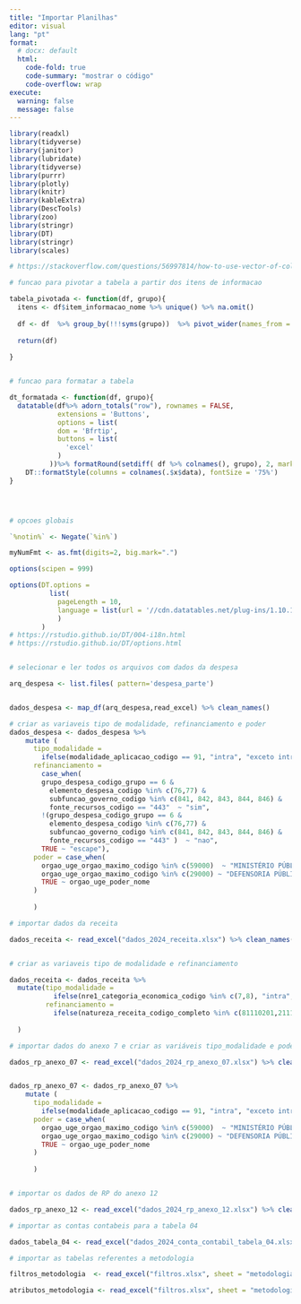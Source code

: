 ```yaml
---
title: "Importar Planilhas"
editor: visual
lang: "pt"
format:
  # docx: default
  html:
    code-fold: true
    code-summary: "mostrar o código"
    code-overflow: wrap
execute:
  warning: false
  message: false
---
```


```r
library(readxl)
library(tidyverse)
library(janitor)
library(lubridate)
library(tidyverse)
library(purrr)
library(plotly)
library(knitr)
library(kableExtra)
library(DescTools)
library(zoo)
library(stringr)
library(DT)
library(stringr)
library(scales)

# https://stackoverflow.com/questions/56997814/how-to-use-vector-of-column-names-as-input-into-dplyrgroup-by

# funcao para pivotar a tabela a partir dos itens de informacao

tabela_pivotada <- function(df, grupo){
  itens <- df$item_informacao_nome %>% unique() %>% na.omit()
  
  df <- df  %>% group_by(!!!syms(grupo))  %>% pivot_wider(names_from = item_informacao_nome, values_from = saldo_r_item_informacao) %>% summarise_at(itens, sum, na.rm = TRUE)
  
  return(df)
  
}


# funcao para formatar a tabela

dt_formatada <- function(df, grupo){
  datatable(df%>% adorn_totals("row"), rownames = FALSE,
            extensions = 'Buttons',
            options = list(
            dom = 'Bfrtip',
            buttons = list(
              'excel'
            )
          ))%>% formatRound(setdiff( df %>% colnames(), grupo), 2, mark = ".", dec.mark = "," )%>% 
    DT::formatStyle(columns = colnames(.$x$data), fontSize = '75%')
} 




# opcoes globais

`%notin%` <- Negate(`%in%`)

myNumFmt <- as.fmt(digits=2, big.mark=".")

options(scipen = 999)

options(DT.options = 
          list(
            pageLength = 10,
            language = list(url = '//cdn.datatables.net/plug-ins/1.10.11/i18n/Portuguese.json')
            )
        )
# https://rstudio.github.io/DT/004-i18n.html
# https://rstudio.github.io/DT/options.html


# selecionar e ler todos os arquivos com dados da despesa

arq_despesa <- list.files( pattern='despesa_parte')


dados_despesa <- map_df(arq_despesa,read_excel) %>% clean_names()

# criar as variaveis tipo de modalidade, refinanciamento e poder
dados_despesa <- dados_despesa %>%  
    mutate (
      tipo_modalidade =
        ifelse(modalidade_aplicacao_codigo == 91, "intra", "exceto intra"),
      refinanciamento =
        case_when(
        grupo_despesa_codigo_grupo == 6 &
          elemento_despesa_codigo %in% c(76,77) &
          subfuncao_governo_codigo %in% c(841, 842, 843, 844, 846) &
          fonte_recursos_codigo == "443"  ~ "sim",
        !(grupo_despesa_codigo_grupo == 6 &
          elemento_despesa_codigo %in% c(76,77) &
          subfuncao_governo_codigo %in% c(841, 842, 843, 844, 846) &
          fonte_recursos_codigo == "443" )  ~ "nao",
        TRUE ~ "escape"),
      poder = case_when(
        orgao_uge_orgao_maximo_codigo %in% c(59000)  ~ "MINISTÉRIO PÚBLICO DA UNIÃO",
        orgao_uge_orgao_maximo_codigo %in% c(29000) ~ "DEFENSORIA PÚBLICA",
        TRUE ~ orgao_uge_poder_nome
      )
        
      )

# importar dados da receita

dados_receita <- read_excel("dados_2024_receita.xlsx") %>% clean_names()


# criar as variaveis tipo de modalidade e refinanciamento

dados_receita <- dados_receita %>% 
  mutate(tipo_modalidade =
           ifelse(nre1_categoria_economica_codigo %in% c(7,8), "intra", "exceto intra"),
         refinanciamento = 
           ifelse(natureza_receita_codigo_completo %in% c(81110201,21110201,21210201), "sim", "nao")
    
  )

# importar dados do anexo 7 e criar as variáveis tipo_modalidade e poder

dados_rp_anexo_07 <- read_excel("dados_2024_rp_anexo_07.xlsx") %>% clean_names()


dados_rp_anexo_07 <- dados_rp_anexo_07 %>%  
    mutate (
      tipo_modalidade =
        ifelse(modalidade_aplicacao_codigo == 91, "intra", "exceto intra"),
      poder = case_when(
        orgao_uge_orgao_maximo_codigo %in% c(59000)  ~ "MINISTÉRIO PÚBLICO DA UNIÃO",
        orgao_uge_orgao_maximo_codigo %in% c(29000) ~ "DEFENSORIA PÚBLICA",
        TRUE ~ orgao_uge_poder_nome
      )
        
      )


# importar os dados de RP do anexo 12

dados_rp_anexo_12 <- read_excel("dados_2024_rp_anexo_12.xlsx") %>% clean_names()

# importar as contas contabeis para a tabela 04

dados_tabela_04 <- read_excel("dados_2024_conta_contabil_tabela_04.xlsx") %>% clean_names()

# importar as tabelas referentes a metodologia

filtros_metodologia  <- read_excel("filtros.xlsx", sheet = "metodologia") 

atributos_metodologia <- read_excel("filtros.xlsx", sheet = "metodologia")
```
